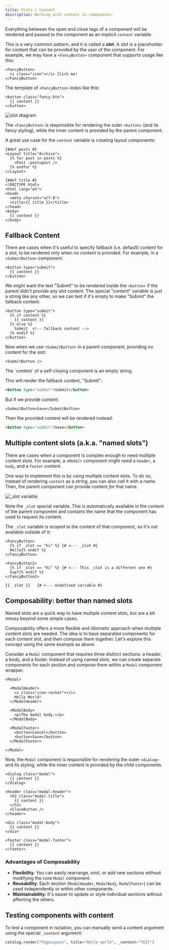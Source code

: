 ```yaml
---
title: Slots / Content
description: Working with content in components.
---
```


Everything between the open and close tags of a component will be rendered and passed to the component as an implicit `content` variable.

This is a very common pattern, and it is called a **_slot_**. A slot is a placeholder for content that can be provided by the user of the component. For example, we may have a `<FancyButton>` component that supports usage like this:

```html+jinja
<FancyButton>
  <i class="icon"></i> Click me!
</FancyButton>
```

The template of `<FancyButton>` looks like this:

```html+jinja
<button class="fancy-btn">
  {{ content }}
</button>
```

![slot diagram](/static/img/slots-diagram.png)

The `<FancyButton>` is responsible for rendering the outer `<button>` (and its fancy styling), while the inner content is provided by the parent component.

A great use case for the `content` variable is creating layout components:

```html+jinja title="ArchivePage.jinja"
{#def posts #}
<Layout title="Archive">
  {% for post in posts %}
    <Post :post=post />
  {% endfor %}
</Layout>
```

```html+jinja title="Layout.jinja"
{#def title #}
<!DOCTYPE html>
<html lang="en">
<head>
  <meta charset="utf-8">
  <title>{{ title }}</title>
</head>
<body>
  {{ content }}
</body>
```

## Fallback Content

There are cases when it's useful to specify fallback (i.e. default) content for a slot, to be rendered only when no content is provided. For example, in a `<SubmitButton>` component:

```html+jinja
<button type="submit">
  {{ content }}
</button>
```

We might want the text "Submit" to be rendered inside the `<button>` if the parent didn't provide any slot content. The special "content" variable is just a string like any other, so we can test if it's empty to make "Submit" the fallback content:

```html+jinja
<button type="submit">
  {% if content %}
    {{ content }}
  {% else %}
    Submit  <!-- fallback content -->
  {% endif %}
</button>
```

Now when we use `<SubmitButton>` in a parent component, providing no content for the slot:

```html+jinja
<SubmitButton />
```

<Callout type="info">
The `content` of a self-closing component is an empty string.
</Callout>

This will render the fallback content, "Submit":

```html
<button type="submit">Submit</button>
```

But if we provide content:

```html+jinja
<SubmitButton>Save</SubmitButton>
```

Then the provided content will be rendered instead:

```html
<button type="submit">Save</button>
```


## Multiple content slots (a.k.a. "named slots")

There are cases when a component is complex enough to need multiple content slots. For example, a `<Modal>` component might need a `header`, a `body`, and a `footer` content.

One way to implement this is by using multiple content slots. To do so, instead of rendering `content` as a string, you can also _call_ it with a name. Then, the parent component can provide content _for_ that name.

![_slot variable](/static/img/slots-_slot.png)

Note the `_slot` special variable. This is automatically available in the content of the parent component and contains the name that the component has used to request its content.

The `_slot` variable is scoped to the content of that component, so it's not available outside of it:

```html+jinja hl_lines="2 7 11"
<FancyButton>
  {% if _slot == "hi" %} {# <--- _slot #}
  Hello{% endif %}
</FancyButton>

<FancyButton2>
  {% if _slot == "hi" %} {# <--- This _slot is a different one #}
  Sup?{% endif %}
</FancyButton2>

{{ _slot }}   {# <--- Undefined variable #}
```


## Composability: better than named slots

Named slots are a quick way to have multiple content slots, but are a bit messy beyond some simple cases.

Composability offers a more flexible and idiomatic approach when multiple content slots are needed. The idea is to have separated components for each content slot, and then compose them together. Let's explore this concept using the same example as above.

Consider a `Modal` component that requires three distinct sections: a header, a body, and a footer. Instead of using named slots, we can create separate components for each section and compose them within a `Modal` component wrapper.

```html+jinja
<Modal>

  <ModalHeader>
    <i class="icon-rocket"></i>
    Hello World!
  </ModalHeader>

  <ModalBody>
    <p>The modal body.</p>
  </ModalBody>

  <ModalFooter>
    <button>Cancel</button>
    <button>Save</button>
  </ModalFooter>

</Modal>
```

Now, the `Modal` component is responsible for rendering the outer `<dialog>` and its styling, while the inner content is provided by the child components.

```html+jinja title="Modal.jinja"
<dialog class="modal">
  {{ content }}
</dialog>
```

```html+jinja title="ModalHeader.jinja"
<header class="modal-header">
  <h2 class="modal-title">
    {{ content }}
  </h2>
  <CloseButton />
</header>
```

```html+jinja title="ModalBody.jinja"
<div class="modal-body">
  {{ content }}
</div>
```

```html+jinja title="ModalFooter.jinja"
<footer class="modal-footer">
  {{ content }}
</footer>
```


### Advantages of Composability

- **Flexibility**: You can easily rearrange, omit, or add new sections without modifying the core `Modal` component.
- **Reusability**: Each section (`ModalHeader`, `ModalBody`, `ModalFooter`) can be used independently or within other components.
- **Maintainability**: It's easier to update or style individual sections without affecting the others.


## Testing components with content

To test a component in isolation, you can manually send a content argument using the special `_content` argument:

```python
catalog.render("PageLayout", title="Hello world", _content="TEST")
```


